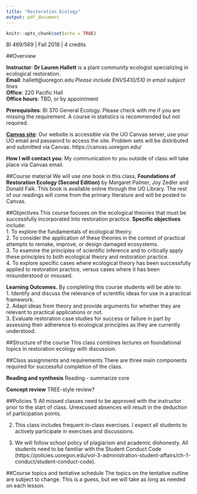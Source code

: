 ```yaml
---
title: "Restoration Ecology"
output: pdf_document
---
```


```r
knitr::opts_chunk$set(echo = TRUE)
```

BI 469/569 | Fall 2018 | 4 credits

##Overview


**Instructor**: **Dr Lauren Hallett** is a plant community ecologist specializing in ecological restoration.  
**Email**: hallett@uoregon.edu *Please include ENVS410/510 in email subject lines*  
**Office**: 220 Pacific Hall  
**Office hours**: TBD, or by appointment  

**Prerequisites**: BI 370 General Ecology. Please check with me if you are missing the requirement. A course in statistics is recommended but not required.

[**Canvas site**](https://canvas.uoregon.edu/courses/103526): Our website is accessible via the UO Canvas server, use your UO email and password to access the site. Problem sets will be distributed and submitted via Canvas. https://canvas.uoregon.edu/

**How I will contact you**: My communication to you outside of class will take place via Canvas email. 

##Course material
We will use one book in this class, **Foundations of Restoration Ecology (Second Edition)** by Margaret Palmer, Joy Zedler and Donald Falk. This book is available online through the UO Library. The rest of our readings will come from the primary literature and will be posted to Canvas.

##Objectives
This course focuses on the ecological theories that must be successfully incorporated into restoration practice. **Specific objectives** include:  
1. To explore the fundamentals of ecological theory.  
2. To consider the application of these theories in the context of practical attempts to remake, improve, or design damaged ecosystems.  
3. To examine the principles of scientific inference and to critically apply these principles to both ecological theory and restoration practice.  
4. To explore specific cases where ecological theory has been successfully applied to restoration practice, versus cases where it has been misunderstood or misused.

**Learning Outcomes.** By completing this course students will be able to:  
1. Identify and discuss the relevance of scientific ideas for use in a practical
framework.  
2. Adapt ideas from theory and provide arguments for whether they are relevant to practical applications or not.  
3. Evaluate restoration case studies for success or failure in part by assessing their adherence to ecological principles as they are currently understood.  


##Structure of the course
This class combines lectures on foundational topics in restoration ecology with discussion.

##Class assignments and requirements
There are three main components required for successful completion of the class.

**Reading and synthesis** Reading - summarize core 

**Concept review** TREE-style review?

##Policies
1) All missed classes need to be approved with the instructor prior to the start of class. Unexcused absences will result in the deduction of participation points. 

2) This class includes frequent in-class exercises. I expect all students to actively participate in exercises and discussions. 

3) We will follow school policy of plagiarism and academic dishonesty. All students need to be familiar with the Student Conduct Code (https://policies.uoregon.edu/vol-3-administration-student-affairs/ch-1-conduct/student-conduct-code).

##Course topics and tentative schedule
The topics on the tentative outline are subject to change. This is a guess, but we will take as long as needed on each lesson.